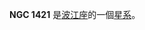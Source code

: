 {{NGCInfoBox|NGCID=NGC 1421|發現者=弗里德里希·威廉·赫歇爾|發現日期=1785年2月1日|其他編號=MCG -2-10-8,IRAS03401-1338|曆元=J2000.0|赤經=3時42分29.4秒
|赤緯=-13°29'16"|星座=波江座|星體=星系|星等=11.4|表面亮度=12.3|藍等=12.2}}

'''NGC 1421''' 是[[波江座|波江座]]的一個[[星系|星系]]。

{{NGCReference|1421}}
{{Catalogs|NGC=1421}}